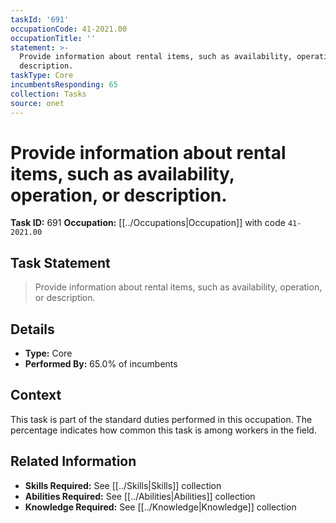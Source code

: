 ```yaml
---
taskId: '691'
occupationCode: 41-2021.00
occupationTitle: ''
statement: >-
  Provide information about rental items, such as availability, operation, or
  description.
taskType: Core
incumbentsResponding: 65
collection: Tasks
source: onet
---
```

# Provide information about rental items, such as availability, operation, or description.

**Task ID:** 691
**Occupation:** [[../Occupations|Occupation]] with code `41-2021.00`

## Task Statement

> Provide information about rental items, such as availability, operation, or description.

## Details

- **Type:** Core
- **Performed By:** 65.0% of incumbents

## Context

This task is part of the standard duties performed in this occupation. The percentage indicates how common this task is among workers in the field.

## Related Information

- **Skills Required:** See [[../Skills|Skills]] collection
- **Abilities Required:** See [[../Abilities|Abilities]] collection
- **Knowledge Required:** See [[../Knowledge|Knowledge]] collection
